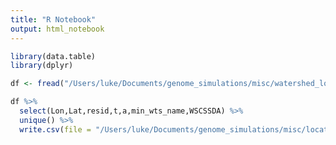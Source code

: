 ```yaml
---
title: "R Notebook"
output: html_notebook
---
```




```r
library(data.table)
library(dplyr)

df <- fread("/Users/luke/Documents/genome_simulations/misc/watershed_locations_feb2022.csv")

df %>%
  select(Lon,Lat,resid,t,a,min_wts_name,WSCSSDA) %>%
  unique() %>%
  write.csv(file = "/Users/luke/Documents/genome_simulations/misc/location_metadata.csv", row.names = F)

```




